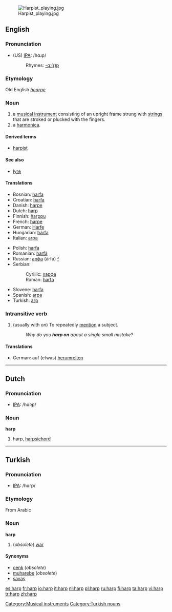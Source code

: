 {{wikipedia}}
{{see|Harp}}
[[Image:Harpist playing.jpg|thumb]]
==English==

===Pronunciation===
*(US) [[IPA]]: /hɑɹp/
*:Rhymes: [[Rhymes:English:-ɑː(r)p|-ɑː(r)p]]
===Etymology===
Old English ''[[hearpe]]''

===Noun===
{{en-noun}}
#a [[musical instrument]] consisting of an upright frame strung with [[string]]s that are stroked or plucked with the fingers.
#a [[harmonica]].

====Derived terms====
*[[harpist]]

====See also====
*[[lyre]]


====Translations====
{{top}}
*Bosnian: [[harfa#Bosnian|harfa]] {{f}}
*Croatian: [[harfa#Croatian|harfa]] {{f}}
*Danish: [[harpe]]
*Dutch: [[harp#Dutch|harp]] {{f}}
*Finnish: [[harppu]]
*French: [[harpe]] {{f}}
*German: [[Harfe]] {{f}}
*Hungarian: [[hárfa]]
*Italian: [[arpa]] {{f}}
{{mid}}
*Polish: [[harfa]] {{f}}
*Romanian: [[harfă]] {{f}}
*Russian: [[арфа]] (árfa) {{f}} [[:ru:арфа|^]]
*Serbian:
*:Cyrillic: [[харфа#Serbian|харфа]] {{f}}
*:Roman: [[harfa#Serbian|harfa]] {{f}}
*Slovene: [[harfa]] {{f}}
*Spanish: [[arpa]] {{f}}
*Turkish: [[arp]]
{{bottom}}

[[Category:Musical instruments]]

===Intransitive verb===
{{en-verb}}

#(usually with ''on'') To repeatedly [[mention]] a subject.
#:''Why do you '''harp on''' about a single small mistake?''

====Translations====
{{top}}
*German: auf (etwas) [[herumreiten]]
{{mid}}
{{bottom}}

----

==Dutch==
===Pronunciation===
*[[IPA]]: /hɑʀp/

===Noun===
'''harp''' {{f}}

# harp, [[harpsichord]]

----

==Turkish==
===Pronunciation===
*[[IPA]]: /hɑrp/
===Etymology===
From Arabic
===Noun===
'''harp'''

# (''obsolete'') [[war]]

====Synonyms====
*[[cenk]] (''obsolete'')
*[[muharebe]] (''obsolete'')
*[[savaş]]

[[Category:Turkish nouns]]

[[es:harp]]
[[fr:harp]]
[[io:harp]]
[[it:harp]]
[[nl:harp]]
[[pl:harp]]
[[ru:harp]]
[[fi:harp]]
[[ta:harp]]
[[vi:harp]]
[[tr:harp]]
[[zh:harp]]
